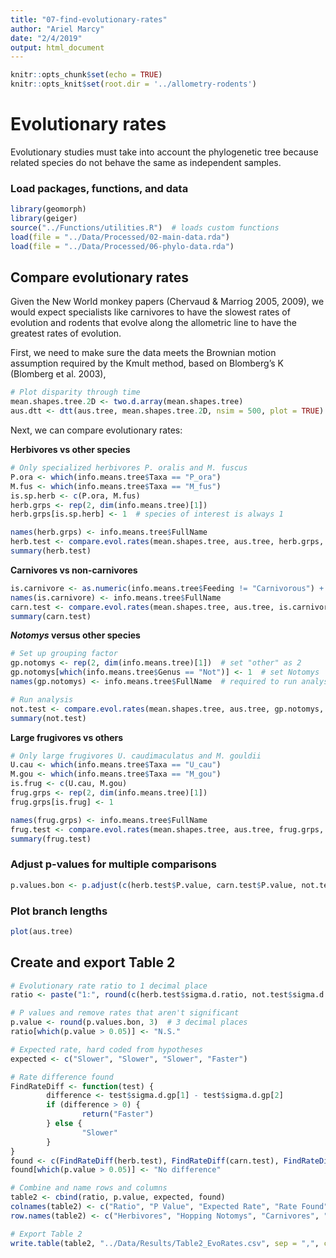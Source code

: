 ```yaml
---
title: "07-find-evolutionary-rates"
author: "Ariel Marcy"
date: "2/4/2019"
output: html_document
---
```


```r
knitr::opts_chunk$set(echo = TRUE)
knitr::opts_knit$set(root.dir = '../allometry-rodents')
```

# Evolutionary rates
Evolutionary studies must take into account the phylogenetic tree because related species do not behave the same as independent samples. 

### Load packages, functions, and data
```r
library(geomorph)
library(geiger)
source("../Functions/utilities.R")  # loads custom functions
load(file = "../Data/Processed/02-main-data.rda")
load(file = "../Data/Processed/06-phylo-data.rda")
```

## Compare evolutionary rates
Given the New World monkey papers (Chervaud & Marriog 2005, 2009), we would expect specialists like carnivores to have the slowest rates of evolution and rodents that evolve along the allometric line to have the greatest rates of evolution. 

First, we need to make sure the data meets the Brownian motion assumption required by the Kmult method, based on Blomberg's K (Blomberg et al. 2003), 
```r
# Plot disparity through time
mean.shapes.tree.2D <- two.d.array(mean.shapes.tree)
aus.dtt <- dtt(aus.tree, mean.shapes.tree.2D, nsim = 500, plot = TRUE)
```

Next, we can compare evolutionary rates:

**Herbivores vs other species**
```r
# Only specialized herbivores P. oralis and M. fuscus
P.ora <- which(info.means.tree$Taxa == "P_ora")
M.fus <- which(info.means.tree$Taxa == "M_fus")
is.sp.herb <- c(P.ora, M.fus)
herb.grps <- rep(2, dim(info.means.tree)[1])
herb.grps[is.sp.herb] <- 1  # species of interest is always 1

names(herb.grps) <- info.means.tree$FullName
herb.test <- compare.evol.rates(mean.shapes.tree, aus.tree, herb.grps, iter = 500)
summary(herb.test)
```

**Carnivores vs non-carnivores**
```r
is.carnivore <- as.numeric(info.means.tree$Feeding != "Carnivorous") + 1  # carnivores are 1 and all other species are 2
names(is.carnivore) <- info.means.tree$FullName
carn.test <- compare.evol.rates(mean.shapes.tree, aus.tree, is.carnivore, iter = 500)
summary(carn.test)
```

**_Notomys_ versus other species**
```r
# Set up grouping factor
gp.notomys <- rep(2, dim(info.means.tree)[1])  # set "other" as 2
gp.notomys[which(info.means.tree$Genus == "Not")] <- 1  # set Notomys
names(gp.notomys) <- info.means.tree$FullName  # required to run analysis

# Run analysis
not.test <- compare.evol.rates(mean.shapes.tree, aus.tree, gp.notomys, iter = 500)
summary(not.test)
```

**Large frugivores vs others**
```r
# Only large frugivores U. caudimaculatus and M. gouldii
U.cau <- which(info.means.tree$Taxa == "U_cau")
M.gou <- which(info.means.tree$Taxa == "M_gou")
is.frug <- c(U.cau, M.gou)
frug.grps <- rep(2, dim(info.means.tree)[1])
frug.grps[is.frug] <- 1

names(frug.grps) <- info.means.tree$FullName
frug.test <- compare.evol.rates(mean.shapes.tree, aus.tree, frug.grps, iter = 500)
summary(frug.test)
```

### Adjust p-values for multiple comparisons
```r
p.values.bon <- p.adjust(c(herb.test$P.value, carn.test$P.value, not.test$P.value, frug.test$P.value), method = "bonferroni")
```

### Plot branch lengths

```r
plot(aus.tree)

```

## Create and export Table 2
```r
# Evolutionary rate ratio to 1 decimal place
ratio <- paste("1:", round(c(herb.test$sigma.d.ratio, not.test$sigma.d.ratio, carn.test$sigma.d.ratio, frug.test$sigma.d.ratio), 1), sep = "")

# P values and remove rates that aren't significant
p.value <- round(p.values.bon, 3)  # 3 decimal places
ratio[which(p.value > 0.05)] <- "N.S." 

# Expected rate, hard coded from hypotheses
expected <- c("Slower", "Slower", "Slower", "Faster")

# Rate difference found
FindRateDiff <- function(test) {
        difference <- test$sigma.d.gp[1] - test$sigma.d.gp[2]
        if (difference > 0) {
                return("Faster")
        } else {
                "Slower"
        }
}
found <- c(FindRateDiff(herb.test), FindRateDiff(carn.test), FindRateDiff(not.test), FindRateDiff(frug.test))
found[which(p.value > 0.05)] <- "No difference"

# Combine and name rows and columns
table2 <- cbind(ratio, p.value, expected, found)
colnames(table2) <- c("Ratio", "P Value", "Expected Rate", "Rate Found")
row.names(table2) <- c("Herbivores", "Hopping Notomys", "Carnivores", "Frugivores")

# Export Table 2
write.table(table2, "../Data/Results/Table2_EvoRates.csv", sep = ",", col.names = NA)
```